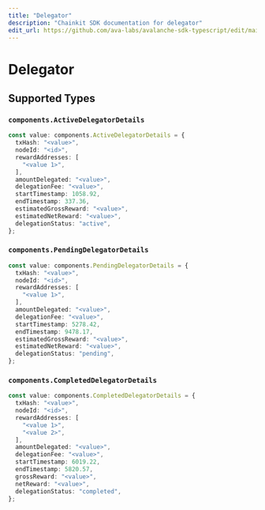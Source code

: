 ```yaml
---
title: "Delegator"
description: "Chainkit SDK documentation for delegator"
edit_url: https://github.com/ava-labs/avalanche-sdk-typescript/edit/main/chainkit/docs/models/components/delegator.md
---
```


# Delegator

## Supported Types

### `components.ActiveDelegatorDetails`

```typescript
const value: components.ActiveDelegatorDetails = {
  txHash: "<value>",
  nodeId: "<id>",
  rewardAddresses: [
    "<value 1>",
  ],
  amountDelegated: "<value>",
  delegationFee: "<value>",
  startTimestamp: 1058.92,
  endTimestamp: 337.36,
  estimatedGrossReward: "<value>",
  estimatedNetReward: "<value>",
  delegationStatus: "active",
};
```

### `components.PendingDelegatorDetails`

```typescript
const value: components.PendingDelegatorDetails = {
  txHash: "<value>",
  nodeId: "<id>",
  rewardAddresses: [
    "<value 1>",
  ],
  amountDelegated: "<value>",
  delegationFee: "<value>",
  startTimestamp: 5278.42,
  endTimestamp: 9478.17,
  estimatedGrossReward: "<value>",
  estimatedNetReward: "<value>",
  delegationStatus: "pending",
};
```

### `components.CompletedDelegatorDetails`

```typescript
const value: components.CompletedDelegatorDetails = {
  txHash: "<value>",
  nodeId: "<id>",
  rewardAddresses: [
    "<value 1>",
    "<value 2>",
  ],
  amountDelegated: "<value>",
  delegationFee: "<value>",
  startTimestamp: 6019.22,
  endTimestamp: 5820.57,
  grossReward: "<value>",
  netReward: "<value>",
  delegationStatus: "completed",
};
```